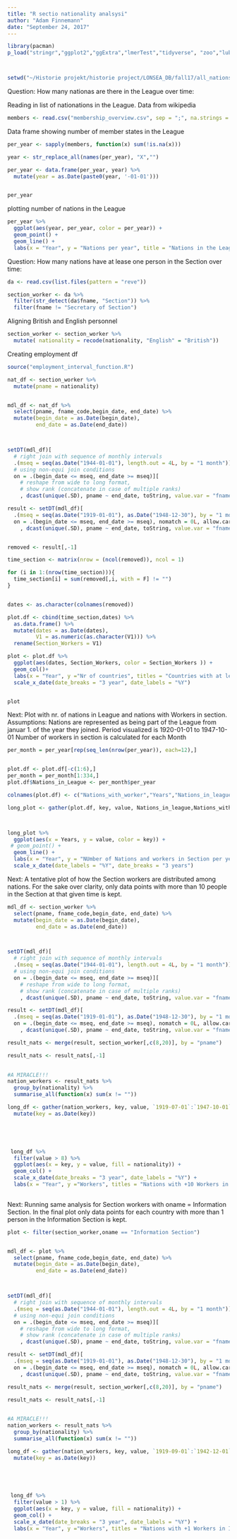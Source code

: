 ```yaml
---
title: "R sectio nationality analsysi"
author: "Adam Finnemann"
date: "September 24, 2017"
---
```


```r

library(pacman)
p_load("stringr","ggplot2","ggExtra","lmerTest","tidyverse", "zoo","lubridate", "data.table")



setwd("~/Historie projekt/historie project/LONSEA_DB/fall17/all_nations")

```



Question: How many nationas are there in the League over time:

Reading in list of nationations in the League. Data from wikipedia
```r
members <- read.csv("membership_overview.csv", sep = ";", na.strings = c("NA", "")) 

```

Data frame showing number of member states in the League
```r
per_year <- sapply(members, function(x) sum(!is.na(x))) 

year <- str_replace_all(names(per_year), "X","")

per_year <- data.frame(per_year, year) %>% 
  mutate(year = as.Date(paste0(year, '-01-01')))


per_year
```


plotting number of nations in the League
```r

per_year %>% 
  ggplot(aes(year, per_year, color = per_year)) +
  geom_point() +
  geom_line() +
  labs(x = "Year", y = "Nations per year", title = "Nations in the League")

```

Question: How many nations have at lease one person in the Section over time:


```r
da <- read.csv(list.files(pattern = "reve"))

section_worker <- da %>% 
  filter(str_detect(da$fname, "Section")) %>%  
  filter(fname != "Secretary of Section")


```

Aligning British and English personnel
```r
section_worker <- section_worker %>% 
  mutate( nationality = recode(nationality, "English" = "British"))

```


Creating employment df

```r
source("employment_interval_function.R")

nat_df <- section_worker %>% 
  mutate(pname = nationality)


mdl_df <- nat_df %>% 
  select(pname, fname_code,begin_date, end_date) %>% 
  mutate(begin_date = as.Date(begin_date),
         end_date = as.Date(end_date))



setDT(mdl_df)[
  # right join with sequence of monthly intervals
  .(mseq = seq(as.Date("1944-01-01"), length.out = 4L, by = "1 month")), 
  # using non-equi join conditions
  on = .(begin_date <= mseq, end_date >= mseq)][
    # reshape from wide to long format,
    # show rank (concatenate in case of multiple ranks)
    , dcast(unique(.SD), pname ~ end_date, toString, value.var = "fname_code")]

result <- setDT(mdl_df)[
  .(mseq = seq(as.Date("1919-01-01"), as.Date("1948-12-30"), by = "1 month")), 
  on = .(begin_date <= mseq, end_date >= mseq), nomatch = 0L, allow.cartesian = TRUE][
    , dcast(unique(.SD), pname ~ end_date, toString, value.var = "fname_code")]


removed <- result[,-1]

time_section <- matrix(nrow = (ncol(removed)), ncol = 1)

for (i in 1:(nrow(time_section))){
  time_section[i] = sum(removed[,i, with = F] != "")
}


dates <- as.character(colnames(removed))

plot.df <- cbind(time_section,dates) %>% 
  as.data.frame() %>% 
  mutate(dates = as.Date(dates),
         V1 = as.numeric(as.character(V1))) %>% 
  rename(Section_Workers = V1)

plot <- plot.df %>% 
  ggplot(aes(dates, Section_Workers, color = Section_Workers )) +
  geom_col()+
  labs(x = "Year", y ="Nr of countries", titles = "Countries with at least 1 person in Section")+
  scale_x_date(date_breaks = "3 year", date_labels = "%Y")


plot


```


Next:
Plot with nr. of nations in League and nations with Workers in section.
Assumptions:
Nations are represented as being part of the League from januar 1. of the year they joined.
Period visualized is 1920-01-01 to 1947-10-01
Number of workers in section is calculated for each Month
```r
per_month = per_year[rep(seq_len(nrow(per_year)), each=12),] 


plot.df <- plot.df[-c(1:6),]
per_month = per_month[1:334,]
plot.df$Nations_in_League <- per_month$per_year 

colnames(plot.df) <- c("Nations_with_worker","Years","Nations_in_league")

long_plot <- gather(plot.df, key, value, Nations_in_league,Nations_with_worker)



long_plot %>% 
  ggplot(aes(x = Years, y = value, color = key)) +
 # geom_point() +
  geom_line() +
  labs(x = "Year", y = "NUmber of Nations and workers in Section per year", title = "Nations and Workers in Section")+
  scale_x_date(date_labels = "%Y", date_breaks = "3 years")


```


Next:
A tentative plot of how the Section workers are distributed among nations. For the sake over clarity, only data points with more than 10 people in the Section at that given time is kept.
```r


mdl_df <- section_worker %>% 
  select(pname, fname_code,begin_date, end_date) %>% 
  mutate(begin_date = as.Date(begin_date),
         end_date = as.Date(end_date))



setDT(mdl_df)[
  # right join with sequence of monthly intervals
  .(mseq = seq(as.Date("1944-01-01"), length.out = 4L, by = "1 month")), 
  # using non-equi join conditions
  on = .(begin_date <= mseq, end_date >= mseq)][
    # reshape from wide to long format,
    # show rank (concatenate in case of multiple ranks)
    , dcast(unique(.SD), pname ~ end_date, toString, value.var = "fname_code")]

result <- setDT(mdl_df)[
  .(mseq = seq(as.Date("1919-01-01"), as.Date("1948-12-30"), by = "1 month")), 
  on = .(begin_date <= mseq, end_date >= mseq), nomatch = 0L, allow.cartesian = TRUE][
    , dcast(unique(.SD), pname ~ end_date, toString, value.var = "fname_code")]

result_nats <- merge(result, section_worker[,c(8,20)], by = "pname")

result_nats <- result_nats[,-1]
 

#A MIRACLE!!!
nation_workers <- result_nats %>% 
  group_by(nationality) %>% 
  summarise_all(function(x) sum(x != ""))

long_df <- gather(nation_workers, key, value, `1919-07-01`:`1947-10-01`) %>% 
  mutate(key = as.Date(key)) 
  




 long_df %>% 
  filter(value > 8) %>% 
  ggplot(aes(x = key, y = value, fill = nationality)) +
  geom_col() +
  scale_x_date(date_breaks = "3 year", date_labels = "%Y") +
  labs(x = "Year", y ="Workers", titles = "Nations with +10 Workers in Section")
  

```

Next:
Running same analysis for Section workers with oname = Information Section.
In the final plot only data points for each country with more than 1 person in the Information Section is kept. 

```r
plot <- filter(section_worker,oname == "Information Section")


mdl_df <- plot %>% 
  select(pname, fname_code,begin_date, end_date) %>% 
  mutate(begin_date = as.Date(begin_date),
         end_date = as.Date(end_date))



setDT(mdl_df)[
  # right join with sequence of monthly intervals
  .(mseq = seq(as.Date("1944-01-01"), length.out = 4L, by = "1 month")), 
  # using non-equi join conditions
  on = .(begin_date <= mseq, end_date >= mseq)][
    # reshape from wide to long format,
    # show rank (concatenate in case of multiple ranks)
    , dcast(unique(.SD), pname ~ end_date, toString, value.var = "fname_code")]

result <- setDT(mdl_df)[
  .(mseq = seq(as.Date("1919-01-01"), as.Date("1948-12-30"), by = "1 month")), 
  on = .(begin_date <= mseq, end_date >= mseq), nomatch = 0L, allow.cartesian = TRUE][
    , dcast(unique(.SD), pname ~ end_date, toString, value.var = "fname_code")]

result_nats <- merge(result, section_worker[,c(8,20)], by = "pname")

result_nats <- result_nats[,-1]
 

#A MIRACLE!!!
nation_workers <- result_nats %>% 
  group_by(nationality) %>% 
  summarise_all(function(x) sum(x != ""))

long_df <- gather(nation_workers, key, value, `1919-09-01`:`1942-12-01`) %>% 
  mutate(key = as.Date(key)) 
  




 long_df %>% 
  filter(value > 1) %>% 
  ggplot(aes(x = key, y = value, fill = nationality)) +
  geom_col() +
  scale_x_date(date_breaks = "3 year", date_labels = "%Y") +
  labs(x = "Year", y ="Workers", titles = "Nations with +1 Workers in Information Section")
  



```

